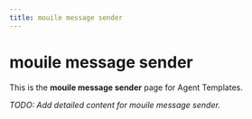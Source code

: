 ```yaml
---
title: mouile message sender
---
```


# mouile message sender

This is the **mouile message sender** page for Agent Templates.

_TODO: Add detailed content for mouile message sender._
